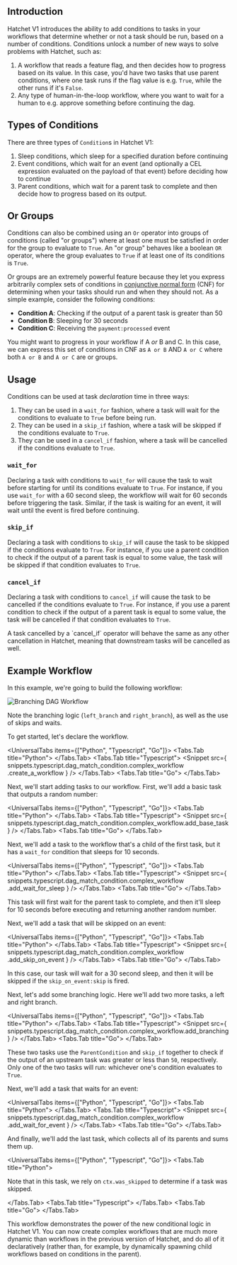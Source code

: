 

## Introduction

Hatchet V1 introduces the ability to add conditions to tasks in your workflows that determine whether or not a task should be run, based on a number of conditions. Conditions unlock a number of new ways to solve problems with Hatchet, such as:

1. A workflow that reads a feature flag, and then decides how to progress based on its value. In this case, you'd have two tasks that use parent conditions, where one task runs if the flag value is e.g. `True`, while the other runs if it's `False`.
2. Any type of human-in-the-loop workflow, where you want to wait for a human to e.g. approve something before continuing the dag.

## Types of Conditions

There are three types of `Condition`s in Hatchet V1:

1. Sleep conditions, which sleep for a specified duration before continuing
2. Event conditions, which wait for an event (and optionally a CEL expression evaluated on the payload of that event) before deciding how to continue
3. Parent conditions, which wait for a parent task to complete and then decide how to progress based on its output.

## Or Groups

Conditions can also be combined using an `Or` operator into groups of conditions (called "or groups") where at least one must be satisfied in order for the group to evaluate to `True`. An "or group" behaves like a boolean `OR` operator, where the group evaluates to `True` if at least one of its conditions is `True`.

Or groups are an extremely powerful feature because they let you express arbitrarily complex sets of conditions in [conjunctive normal form](https://en.wikipedia.org/wiki/Conjunctive_normal_form) (CNF) for determining when your tasks should run and when they should not. As a simple example, consider the following conditions:

- **Condition A**: Checking if the output of a parent task is greater than 50
- **Condition B**: Sleeping for 30 seconds
- **Condition C**: Receiving the `payment:processed` event

You might want to progress in your workflow if A _or_ B and C. In this case, we can express this set of conditions in CNF as `A or B` AND `A or C` where both `A or B` and `A or C` are or groups.

## Usage

Conditions can be used at task _declaration_ time in three ways:

1. They can be used in a `wait_for` fashion, where a task will wait for the conditions to evaluate to `True` before being run.
2. They can be used in a `skip_if` fashion, where a task will be skipped if the conditions evaluate to `True`.
3. They can be used in a `cancel_if` fashion, where a task will be cancelled if the conditions evaluate to `True`.

### `wait_for`

Declaring a task with conditions to `wait_for` will cause the task to wait before starting for until its conditions evaluate to `True`. For instance, if you use `wait_for` with a 60 second sleep, the workflow will wait for 60 seconds before triggering the task. Similar, if the task is waiting for an event, it will wait until the event is fired before continuing.

### `skip_if`

Declaring a task with conditions to `skip_if` will cause the task to be skipped if the conditions evaluate to `True`. For instance, if you use a parent condition to check if the output of a parent task is equal to some value, the task will be skipped if that condition evaluates to `True`.

### `cancel_if`

Declaring a task with conditions to `cancel_if` will cause the task to be cancelled if the conditions evaluate to `True`. For instance, if you use a parent condition to check if the output of a parent task is equal to some value, the task will be cancelled if that condition evaluates to `True`.

<Callout type="warning">
  A task cancelled by a `cancel_if` operator will behave the same as any other
  cancellation in Hatchet, meaning that downstream tasks will be cancelled as
  well.
</Callout>

## Example Workflow

In this example, we're going to build the following workflow:

![Branching DAG Workflow](/branching-dag.png)

Note the branching logic (`left_branch` and `right_branch`), as well as the use of skips and waits.

To get started, let's declare the workflow.

<UniversalTabs items={["Python", "Typescript", "Go"]}>
  <Tabs.Tab title="Python">
    <Snippet src={snippets.python.conditions.worker.create_a_workflow} />
  </Tabs.Tab>
  <Tabs.Tab title="Typescript">
    <Snippet
      src={
        snippets.typescript.dag_match_condition.complex_workflow
          .create_a_workflow
      }
    />
  </Tabs.Tab>
  <Tabs.Tab title="Go">
    <Snippet src={snippets.go.workflows.complex_conditions.create_a_workflow} />
  </Tabs.Tab>
</UniversalTabs>

Next, we'll start adding tasks to our workflow. First, we'll add a basic task that outputs a random number:

<UniversalTabs items={["Python", "Typescript", "Go"]}>
  <Tabs.Tab title="Python">
    <Snippet src={snippets.python.conditions.worker.add_base_task} />
  </Tabs.Tab>
  <Tabs.Tab title="Typescript">
    <Snippet
      src={
        snippets.typescript.dag_match_condition.complex_workflow.add_base_task
      }
    />
  </Tabs.Tab>
  <Tabs.Tab title="Go">
    <Snippet src={snippets.go.workflows.complex_conditions.add_base_task} />
  </Tabs.Tab>
</UniversalTabs>

Next, we'll add a task to the workflow that's a child of the first task, but it has a `wait_for` condition that sleeps for 10 seconds.

<UniversalTabs items={["Python", "Typescript", "Go"]}>
  <Tabs.Tab title="Python">
    <Snippet src={snippets.python.conditions.worker.add_wait_for_sleep} />
  </Tabs.Tab>
  <Tabs.Tab title="Typescript">
    <Snippet
      src={
        snippets.typescript.dag_match_condition.complex_workflow
          .add_wait_for_sleep
      }
    />
  </Tabs.Tab>
  <Tabs.Tab title="Go">
    <Snippet
      src={snippets.go.workflows.complex_conditions.add_wait_for_sleep}
    />
  </Tabs.Tab>
</UniversalTabs>

This task will first wait for the parent task to complete, and then it'll sleep for 10 seconds before executing and returning another random number.

Next, we'll add a task that will be skipped on an event:

<UniversalTabs items={["Python", "Typescript", "Go"]}>
  <Tabs.Tab title="Python">
    <Snippet src={snippets.python.conditions.worker.add_skip_on_event} />
  </Tabs.Tab>
  <Tabs.Tab title="Typescript">
    <Snippet
      src={
        snippets.typescript.dag_match_condition.complex_workflow
          .add_skip_on_event
      }
    />
  </Tabs.Tab>
  <Tabs.Tab title="Go">
    <Snippet src={snippets.go.workflows.complex_conditions.add_skip_on_event} />
  </Tabs.Tab>
</UniversalTabs>

In this case, our task will wait for a 30 second sleep, and then it will be skipped if the `skip_on_event:skip` is fired.

Next, let's add some branching logic. Here we'll add two more tasks, a left and right branch.

<UniversalTabs items={["Python", "Typescript", "Go"]}>
  <Tabs.Tab title="Python">
    <Snippet src={snippets.python.conditions.worker.add_branching} />
  </Tabs.Tab>
  <Tabs.Tab title="Typescript">
    <Snippet
      src={
        snippets.typescript.dag_match_condition.complex_workflow.add_branching
      }
    />
  </Tabs.Tab>
  <Tabs.Tab title="Go">
    <Snippet src={snippets.go.workflows.complex_conditions.add_branching} />
  </Tabs.Tab>
</UniversalTabs>

These two tasks use the `ParentCondition` and `skip_if` together to check if the output of an upstream task was greater or less than `50`, respectively. Only one of the two tasks will run: whichever one's condition evaluates to `True`.

Next, we'll add a task that waits for an event:

<UniversalTabs items={["Python", "Typescript", "Go"]}>
  <Tabs.Tab title="Python">
    <Snippet src={snippets.python.conditions.worker.add_wait_for_event} />
  </Tabs.Tab>
  <Tabs.Tab title="Typescript">
    <Snippet
      src={
        snippets.typescript.dag_match_condition.complex_workflow
          .add_wait_for_event
      }
    />
  </Tabs.Tab>
  <Tabs.Tab title="Go">
    <Snippet
      src={snippets.go.workflows.complex_conditions.add_wait_for_event}
    />
  </Tabs.Tab>
</UniversalTabs>

And finally, we'll add the last task, which collects all of its parents and sums them up.

<UniversalTabs items={["Python", "Typescript", "Go"]}>
  <Tabs.Tab title="Python">
<Snippet src={snippets.python.conditions.worker.add_sum}/>

Note that in this task, we rely on `ctx.was_skipped` to determine if a task was skipped.

  </Tabs.Tab>
  <Tabs.Tab title="Typescript">
<Snippet src={snippets.typescript.dag_match_condition.complex_workflow.add_sum}/>
  </Tabs.Tab>
    <Tabs.Tab title="Go">
    <Snippet src={snippets.go.workflows.complex_conditions.add_sum}/>
  </Tabs.Tab>

</UniversalTabs>

This workflow demonstrates the power of the new conditional logic in Hatchet V1. You can now create complex workflows that are much more dynamic than workflows in the previous version of Hatchet, and do all of it declaratively (rather than, for example, by dynamically spawning child workflows based on conditions in the parent).
